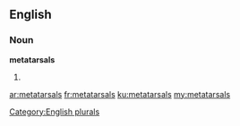 ==English==

===Noun===
'''metatarsals'''

# {{plural of|[[metatarsal]]}}

[[Category:English plurals]]

[[ar:metatarsals]]
[[fr:metatarsals]]
[[ku:metatarsals]]
[[my:metatarsals]]